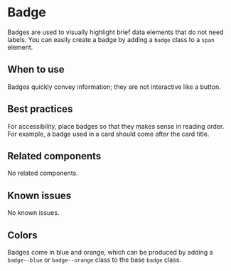 
<Meta of={stories} />

# Badge

Badges are used to visually highlight brief data elements that do not need labels. You can
easily create a badge by adding a `badge` class to a `span` element.

## When to use

Badges quickly convey information; they are not interactive like a button.

## Best practices

For accessibility, place badges so that they makes sense in reading order. For
example, a badge used in a card should come after the card title.

## Related components

No related components.

## Known issues

No known issues.

## Colors
Badges come in blue and orange, which can be produced by adding a `badge--blue`
or `badge--orange` class to the base `badge` class.

<Story of={stories.colors} />
